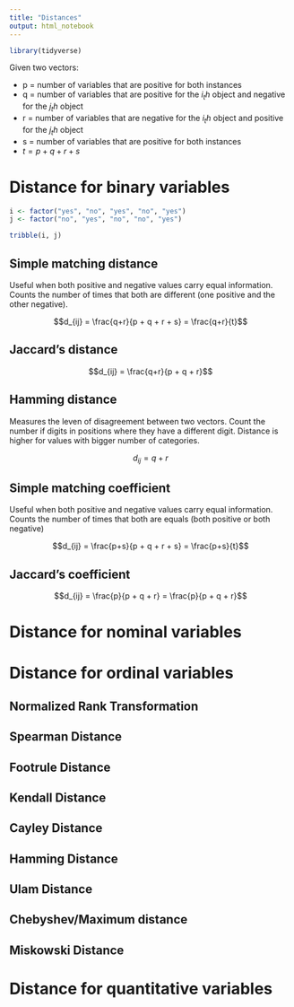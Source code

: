 ```yaml
---
title: "Distances"
output: html_notebook
---
```


```r
library(tidyverse)
```


Given two vectors:

* p = number of variables that are positive for both instances
* q = number of variables that are positive for the $i_th$ object and negative for the $j_th$ object
* r = number of variables that are negative for the $i_th$ object and positive for the $j_th$ object
* s = number of variables that are positive for both instances
* $t = p + q + r + s$


# Distance for binary variables

```r
i <- factor("yes", "no", "yes", "no", "yes")
j <- factor("no", "yes", "no", "no", "yes")
```

```r
tribble(i, j)
```


## Simple matching distance

Useful when both positive and negative values carry equal information. Counts the number of times that both are different (one positive and the other negative).

$$d_{ij} = \frac{q+r}{p + q + r + s} = \frac{q+r}{t}$$

## Jaccard's distance

$$d_{ij} = \frac{q+r}{p + q + r}$$

## Hamming distance

Measures the leven of disagreement between two vectors. Count the number if digits in positions where they have a different digit. Distance is higher for values with bigger number of categories.

$$d_{ij} = q + r$$

## Simple matching coefficient

Useful when both positive and negative values carry equal information. Counts the number of times that both are equals (both positive or both negative)

$$d_{ij} = \frac{p+s}{p + q + r + s} = \frac{p+s}{t}$$

## Jaccard's coefficient

$$d_{ij} = \frac{p}{p + q + r} = \frac{p}{p + q + r}$$

# Distance for nominal variables


# Distance for ordinal variables

## Normalized Rank Transformation

## Spearman Distance

## Footrule Distance

## Kendall Distance

## Cayley Distance

## Hamming Distance

## Ulam Distance

## Chebyshev/Maximum distance

## Miskowski Distance


# Distance for quantitative variables


